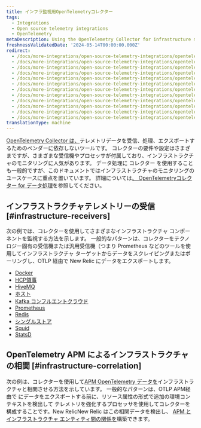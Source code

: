 ```yaml
---
title: インフラ監視用OpenTelemetryコレクター
tags:
  - Integrations
  - Open source telemetry integrations
  - OpenTelemetry
metaDescription: Using the OpenTelemetry Collector for infrastructure monitoring
freshnessValidatedDate: '2024-05-14T00:00:00.000Z'
redirect:
  - /docs/more-integrations/open-source-telemetry-integrations/opentelemetry/get-started/collector-infra-monitoring/opentelemetry-collector-infra-docker
  - /docs/more-integrations/open-source-telemetry-integrations/opentelemetry/get-started/collector-infra-monitoring/opentelemetry-collector-infra-hcp-consul
  - /docs/more-integrations/open-source-telemetry-integrations/opentelemetry/get-started/collector-infra-monitoring/opentelemetry-collector-infra-hivemq
  - /docs/more-integrations/open-source-telemetry-integrations/opentelemetry/get-started/collector-infra-monitoring/opentelemetry-collector-infra-hosts
  - /docs/more-integrations/open-source-telemetry-integrations/opentelemetry/get-started/collector-infra-monitoring/opentelemetry-collector-infra-kafka-confluentcloud
  - /docs/more-integrations/open-source-telemetry-integrations/opentelemetry/get-started/collector-infra-monitoring/opentelemetry-collector-infra-kafka-confluentcloud-k8s
  - /docs/more-integrations/open-source-telemetry-integrations/opentelemetry/get-started/collector-infra-monitoring/opentelemetry-collector-infra-k8s
  - /docs/more-integrations/open-source-telemetry-integrations/opentelemetry/get-started/collector-infra-monitoring/opentelemetry-collector-infra-prometheus
  - /docs/more-integrations/open-source-telemetry-integrations/opentelemetry/get-started/collector-infra-monitoring/opentelemetry-collector-infra-redis
  - /docs/more-integrations/open-source-telemetry-integrations/opentelemetry/get-started/collector-infra-monitoring/opentelemetry-collector-infra-singlestore
  - /docs/more-integrations/open-source-telemetry-integrations/opentelemetry/get-started/collector-infra-monitoring/opentelemetry-collector-infra-squid
  - /docs/more-integrations/open-source-telemetry-integrations/opentelemetry/get-started/collector-infra-monitoring/opentelemetry-collector-infra-statsd
translationType: machine
---
```


[OpenTelemetry Collector は、](https://opentelemetry.io/docs/collector/)テレメトリデータを受信、処理、エクスポートするためのベンダーに依存しないツールです。 コレクターの要件や設定はさまざまですが、さまざまな受信機やプロセッサが付属しており、インフラストラクチャのモニタリングに人気があります。 データ処理に コレクター を使用することも一般的ですが、このドキュメントではインフラストラクチャのモニタリングのユースケースに重点を置いています。 詳細については[、 OpenTelemetryコレクター for データ処理](/docs/more-integrations/open-source-telemetry-integrations/opentelemetry/get-started/collector-processing/opentelemetry-collector-processing-intro)を参照してください。

## インフラストラクチャテレメトリーの受信 [#infrastructure-receivers]

次の例では、コレクターを使用してさまざまなインフラストラクチャ コンポーネントを監視する方法を示します。 一般的なパターンは、コレクターをテクノロジー固有の受信機または汎用受信機（つまり Prometheus などのツールを使用してインフラストラクチャ ターゲットからデータをスクレイピングまたはポーリングし、OTLP 経由で New Relic にデータをエクスポートします。

* [Docker](https://github.com/newrelic/newrelic-opentelemetry-examples/tree/main/other-examples/collector/docker)
* [HCP領事](https://github.com/newrelic/newrelic-opentelemetry-examples/tree/main/other-examples/collector/hcp-consul)
* [HiveMQ](https://github.com/newrelic/newrelic-opentelemetry-examples/tree/main/other-examples/collector/hivemq)
* [ホスト](https://github.com/newrelic/newrelic-opentelemetry-examples/tree/main/other-examples/collector/host-monitoring)
* [Kafka コンフルエントクラウド](https://github.com/newrelic/newrelic-opentelemetry-examples/tree/main/other-examples/collector/confluentcloud)
* [Prometheus](https://github.com/newrelic/newrelic-opentelemetry-examples/tree/main/other-examples/collector/prometheus)
* [Redis](https://github.com/newrelic/newrelic-opentelemetry-examples/tree/main/other-examples/collector/redis)
* [シングルストア](https://github.com/newrelic/newrelic-opentelemetry-examples/tree/main/other-examples/collector/singlestore)
* [Squid](https://github.com/newrelic/newrelic-opentelemetry-examples/tree/main/other-examples/collector/redis)
* [StatsD](https://github.com/newrelic/newrelic-opentelemetry-examples/tree/main/other-examples/collector/statsd)

## OpenTelemetry APM によるインフラストラクチャの相関 [#infrastructure-correlation]

次の例は、コレクターを使用して[APM OpenTelemetry データを](/docs/more-integrations/open-source-telemetry-integrations/opentelemetry/get-started/apm-monitoring/opentelemetry-apm-intro)インフラストラクチャと相関させる方法を示しています。 一般的なパターンは、OTLP APM経由で にデータをエクスポートする前に、リソース属性の形式で追加の環境コンテキストを検出して テレメトリを強化するプロセッサを使用してコレクターを構成することです。New RelicNew Relic はこの相関データを検出し、 [APM とインフラストラクチャ エンティティ間の関係を](/docs/more-integrations/open-source-telemetry-integrations/opentelemetry/best-practices/opentelemetry-best-practices-resources)構築できます。